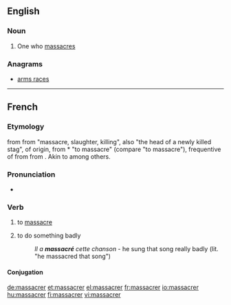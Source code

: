 ==English==

===Noun===
{{en-noun|massacrers}}

# One who [[massacre]]s

===Anagrams===
* [[arms races#English|arms races]]

----

==French==

===Etymology===
{{etyl|frm|fr}} {{term|massacre|lang=frm}} from {{etyl|fro|fr}} {{term|macacre|macacre, macecle|slaughterhouse, butchery|lang=fro}} from {{etyl|ML.|fr}} {{term|mazacrium|lang=la}} "massacre, slaughter, killing", also "the head of a newly killed stag", of {{etyl|gem|fr}} origin, from {{etyl|nds|fr}} *{{term||matskelen|lang=nds}} "to massacre" (compare {{etyl|de|-}} {{term|metzeln|metzeln||lang=de}} "to massacre"), frequentive of {{term|matsken|matsken, matzgen|to cut, hew|lang=de}} from {{proto|Germanic|maitanan|to cut|lang=fr}} from {{proto|Indo-European|mei-|small|lang=fr}}. Akin to {{etyl|goh|-}} {{term|meizan||to cut|lang=goh}} among others.

===Pronunciation===
* {{audio|Fr-massacrer.ogg|Audio}}

===Verb===
{{fr-verb}}

# to [[massacre]] {{gloss|kill}}
# {{figuratively}} to do something badly
#:''Il a '''massacré''' cette chanson'' - he sung that song really badly (lit. "he massacred that song")

====Conjugation====
{{fr-conj-er|massacr|avoir}}

[[de:massacrer]]
[[et:massacrer]]
[[el:massacrer]]
[[fr:massacrer]]
[[io:massacrer]]
[[hu:massacrer]]
[[fi:massacrer]]
[[vi:massacrer]]
